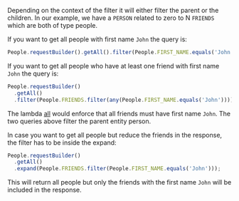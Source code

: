 Depending on the context of the filter it will either filter the parent or the children.
In our example, we have a `PERSON` related to zero to N `FRIENDS` which are both of type people.

If you want to get all people with first name `John` the query is:

```ts
People.requestBuilder().getAll().filter(People.FIRST_NAME.equals('John'));
```

If you want to get all people who have at least one friend with first name `John` the query is:

```ts
People.requestBuilder()
  .getAll()
  .filter(People.FRIENDS.filter(any(People.FIRST_NAME.equals('John'))));
```

The lambda [all](pathname:///api/1.28.1/modules/sap_cloud_sdk_core#all) would enforce that all friends must have first name `John`.
The two queries above filter the parent entity person.

In case you want to get all people but reduce the friends in the response, the filter has to be inside the expand:

```ts
People.requestBuilder()
  .getAll()
  .expand(People.FRIENDS.filter(People.FIRST_NAME.equals('John')));
```

This will return all people but only the friends with the first name `John` will be included in the response.
